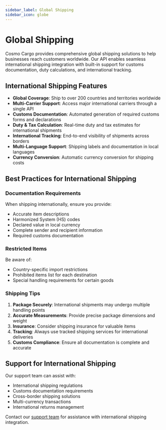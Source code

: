 ```yaml
---
sidebar_label: Global Shipping
sidebar_icon: globe
---
```


# Global Shipping

Cosmo Cargo provides comprehensive global shipping solutions to help businesses reach customers
worldwide. Our API enables seamless international shipping integration with built-in support for
customs documentation, duty calculations, and international tracking.

## International Shipping Features

- **Global Coverage**: Ship to over 200 countries and territories worldwide
- **Multi-Carrier Support**: Access major international carriers through a single API
- **Customs Documentation**: Automated generation of required customs forms and declarations
- **Duty & Tax Calculation**: Real-time duty and tax estimates for international shipments
- **International Tracking**: End-to-end visibility of shipments across borders
- **Multi-Language Support**: Shipping labels and documentation in local languages
- **Currency Conversion**: Automatic currency conversion for shipping costs

## Best Practices for International Shipping

### Documentation Requirements

When shipping internationally, ensure you provide:

- Accurate item descriptions
- Harmonized System (HS) codes
- Declared value in local currency
- Complete sender and recipient information
- Required customs documentation

### Restricted Items

Be aware of:

- Country-specific import restrictions
- Prohibited items list for each destination
- Special handling requirements for certain goods

### Shipping Tips

1. **Package Securely**: International shipments may undergo multiple handling points
2. **Accurate Measurements**: Provide precise package dimensions and weight
3. **Insurance**: Consider shipping insurance for valuable items
4. **Tracking**: Always use tracked shipping services for international deliveries
5. **Customs Compliance**: Ensure all documentation is complete and accurate

## Support for International Shipping

Our support team can assist with:

- International shipping regulations
- Customs documentation requirements
- Cross-border shipping solutions
- Multi-currency transactions
- International returns management

Contact our [support team](mailto:api@sh.example.com) for assistance with international shipping
integration.
